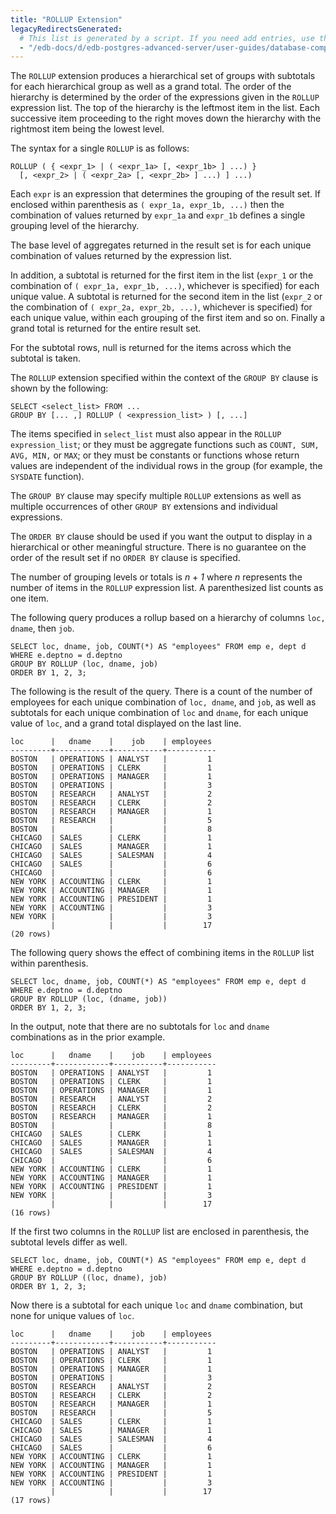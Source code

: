 ```yaml
---
title: "ROLLUP Extension"
legacyRedirectsGenerated:
  # This list is generated by a script. If you need add entries, use the `legacyRedirects` key.
  - "/edb-docs/d/edb-postgres-advanced-server/user-guides/database-compatibility-for-oracle-developers-guide/9.6/Database_Compatibility_for_Oracle_Developers_Guide_v9.6.1.024.html"
---
```


<div id="rollup_extension" class="registered_link"></div>

The `ROLLUP` extension produces a hierarchical set of groups with subtotals for each hierarchical group as well as a grand total. The order of the hierarchy is determined by the order of the expressions given in the `ROLLUP` expression list. The top of the hierarchy is the leftmost item in the list. Each successive item proceeding to the right moves down the hierarchy with the rightmost item being the lowest level.

The syntax for a single `ROLLUP` is as follows:

```text
ROLLUP ( { <expr_1> | ( <expr_1a> [, <expr_1b> ] ...) }
  [, <expr_2> | ( <expr_2a> [, <expr_2b> ] ...) ] ...)
```

Each `expr` is an expression that determines the grouping of the result set. If enclosed within parenthesis as `( expr_1a, expr_1b, ...)` then the combination of values returned by `expr_1a` and `expr_1b` defines a single grouping level of the hierarchy.

The base level of aggregates returned in the result set is for each unique combination of values returned by the expression list.

In addition, a subtotal is returned for the first item in the list (`expr_1` or the combination of `( expr_1a, expr_1b, ...)`, whichever is specified) for each unique value. A subtotal is returned for the second item in the list (`expr_2` or the combination of `( expr_2a, expr_2b, ...)`, whichever is specified) for each unique value, within each grouping of the first item and so on. Finally a grand total is returned for the entire result set.

For the subtotal rows, null is returned for the items across which the subtotal is taken.

The `ROLLUP` extension specified within the context of the `GROUP BY` clause is shown by the following:

```text
SELECT <select_list> FROM ...
GROUP BY [... ,] ROLLUP ( <expression_list> ) [, ...]
```

The items specified in `select_list` must also appear in the `ROLLUP expression_list`; or they must be aggregate functions such as `COUNT, SUM, AVG, MIN,` or `MAX`; or they must be constants or functions whose return values are independent of the individual rows in the group (for example, the `SYSDATE` function).

The `GROUP BY` clause may specify multiple `ROLLUP` extensions as well as multiple occurrences of other `GROUP BY` extensions and individual expressions.

The `ORDER BY` clause should be used if you want the output to display in a hierarchical or other meaningful structure. There is no guarantee on the order of the result set if no `ORDER BY` clause is specified.

The number of grouping levels or totals is *n* + *1* where *n* represents the number of items in the `ROLLUP` expression list. A parenthesized list counts as one item.

The following query produces a rollup based on a hierarchy of columns `loc, dname`, then `job`.

```text
SELECT loc, dname, job, COUNT(*) AS "employees" FROM emp e, dept d
WHERE e.deptno = d.deptno
GROUP BY ROLLUP (loc, dname, job)
ORDER BY 1, 2, 3;
```

The following is the result of the query. There is a count of the number of employees for each unique combination of `loc, dname`, and `job`, as well as subtotals for each unique combination of `loc` and `dname`, for each unique value of `loc`, and a grand total displayed on the last line.

```text
loc      |   dname    |    job    | employees
---------+------------+-----------+-----------
BOSTON   | OPERATIONS | ANALYST   |         1
BOSTON   | OPERATIONS | CLERK     |         1
BOSTON   | OPERATIONS | MANAGER   |         1
BOSTON   | OPERATIONS |           |         3
BOSTON   | RESEARCH   | ANALYST   |         2
BOSTON   | RESEARCH   | CLERK     |         2
BOSTON   | RESEARCH   | MANAGER   |         1
BOSTON   | RESEARCH   |           |         5
BOSTON   |            |           |         8
CHICAGO  | SALES      | CLERK     |         1
CHICAGO  | SALES      | MANAGER   |         1
CHICAGO  | SALES      | SALESMAN  |         4
CHICAGO  | SALES      |           |         6
CHICAGO  |            |           |         6
NEW YORK | ACCOUNTING | CLERK     |         1
NEW YORK | ACCOUNTING | MANAGER   |         1
NEW YORK | ACCOUNTING | PRESIDENT |         1
NEW YORK | ACCOUNTING |           |         3
NEW YORK |            |           |         3
         |            |           |        17
(20 rows)
```

The following query shows the effect of combining items in the `ROLLUP` list within parenthesis.

```text
SELECT loc, dname, job, COUNT(*) AS "employees" FROM emp e, dept d
WHERE e.deptno = d.deptno
GROUP BY ROLLUP (loc, (dname, job))
ORDER BY 1, 2, 3;
```

In the output, note that there are no subtotals for `loc` and `dname` combinations as in the prior example.

```text
loc      |   dname    |    job    | employees
---------+------------+-----------+-----------
BOSTON   | OPERATIONS | ANALYST   |         1
BOSTON   | OPERATIONS | CLERK     |         1
BOSTON   | OPERATIONS | MANAGER   |         1
BOSTON   | RESEARCH   | ANALYST   |         2
BOSTON   | RESEARCH   | CLERK     |         2
BOSTON   | RESEARCH   | MANAGER   |         1
BOSTON   |            |           |         8
CHICAGO  | SALES      | CLERK     |         1
CHICAGO  | SALES      | MANAGER   |         1
CHICAGO  | SALES      | SALESMAN  |         4
CHICAGO  |            |           |         6
NEW YORK | ACCOUNTING | CLERK     |         1
NEW YORK | ACCOUNTING | MANAGER   |         1
NEW YORK | ACCOUNTING | PRESIDENT |         1
NEW YORK |            |           |         3
         |            |           |        17
(16 rows)
```

If the first two columns in the `ROLLUP` list are enclosed in parenthesis, the subtotal levels differ as well.

```text
SELECT loc, dname, job, COUNT(*) AS "employees" FROM emp e, dept d
WHERE e.deptno = d.deptno
GROUP BY ROLLUP ((loc, dname), job)
ORDER BY 1, 2, 3;
```

Now there is a subtotal for each unique `loc` and `dname` combination, but none for unique values of `loc`.

```text
loc      |   dname    |    job    | employees
---------+------------+-----------+-----------
BOSTON   | OPERATIONS | ANALYST   |         1
BOSTON   | OPERATIONS | CLERK     |         1
BOSTON   | OPERATIONS | MANAGER   |         1
BOSTON   | OPERATIONS |           |         3
BOSTON   | RESEARCH   | ANALYST   |         2
BOSTON   | RESEARCH   | CLERK     |         2
BOSTON   | RESEARCH   | MANAGER   |         1
BOSTON   | RESEARCH   |           |         5
CHICAGO  | SALES      | CLERK     |         1
CHICAGO  | SALES      | MANAGER   |         1
CHICAGO  | SALES      | SALESMAN  |         4
CHICAGO  | SALES      |           |         6
NEW YORK | ACCOUNTING | CLERK     |         1
NEW YORK | ACCOUNTING | MANAGER   |         1
NEW YORK | ACCOUNTING | PRESIDENT |         1
NEW YORK | ACCOUNTING |           |         3
         |            |           |        17
(17 rows)
```
